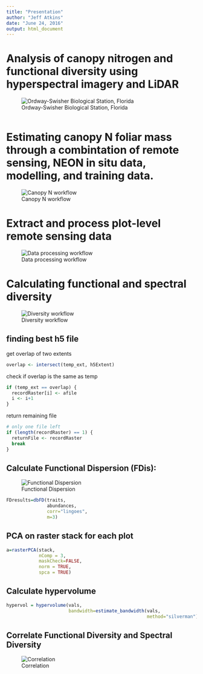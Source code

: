 ```yaml
---
title: "Presentation"
author: "Jeff Atkins"
date: "June 24, 2016"
output: html_document
---
```

# Analysis of canopy nitrogen and functional diversity using hyperspectral imagery and LiDAR
![Ordway-Swisher Biological Station, Florida](presentation_images/osbs.png)

```r



```

# Estimating canopy N foliar mass through a combintation of remote sensing, NEON in situ data, modelling, and training data.

![Canopy N workflow](presentation_images/jeff_workflow.png)


# Extract and process plot-level remote sensing data
![Data processing workflow](presentation_images/Kunxuan_workflow.PNG)

# Calculating functional and spectral diversity
![Diversity workflow](presentation_images/catherine_workflow.png)

## finding best h5 file

get overlap of two extents
```r
overlap <- intersect(temp_ext, h5Extent)

```

check if overlap is the same as temp

```r
if (temp_ext == overlap) {
  recordRaster[i] <- afile
  i <- i+1
} 
```

return remaining file
```r
# only one file left
if (length(recordRaster) == 1) {
  returnFile <- recordRaster
  break
}

```

## Calculate Functional Dispersion (FDis):

![Functional Dispersion](presentation_images/fd_visual.png)

```r

FDresults=dbFD(traits,
               abundances,
               corr="lingoes",
               m=3)

```

## PCA on raster stack for each plot

```r

a=rasterPCA(stack, 
            nComp = 3, 
            maskCheck=FALSE, 
            norm = TRUE, 
            spca = TRUE)

```

## Calculate hypervolume
 
 
```r

hypervol = hypervolume(vals,
                       bandwidth=estimate_bandwidth(vals,
                                                    method="silverman"))
```

## Correlate Functional Diversity and Spectral Diversity

![Correlation](presentation_images/diversity.png)
